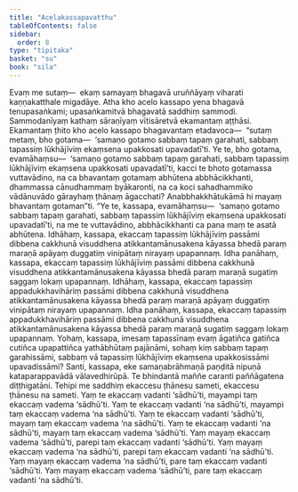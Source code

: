 ```yaml
---
title: "Acelakassapavatthu"
tableOfContents: false
sidebar:
  order: 8
type: "tipitaka"
basket: "su"
book: "sila"
---
```



<DynamicBreadcrumb />

<Division number="381" book="sila" bookNo="6" page="153">

<Paragraph number="630" book="sila">
Evaṃ me sutaṃ—  ekaṃ samayaṃ bhagavā uruññāyaṃ viharati kaṇṇakatthale migadāye. Atha kho acelo kassapo yena bhagavā tenupasaṅkami; upasaṅkamitvā bhagavatā saddhiṃ sammodi. Sammodanīyaṃ kathaṃ sāraṇīyaṃ vītisāretvā ekamantaṃ aṭṭhāsi. Ekamantaṃ ṭhito kho acelo kassapo bhagavantaṃ etadavoca—  “sutaṃ metaṃ, bho gotama—  ‘samaṇo gotamo sabbaṃ tapaṃ garahati, sabbaṃ tapassiṃ lūkhājīviṃ ekaṃsena upakkosati upavadatī’ti. Ye te, bho gotama, evamāhaṃsu—  ‘samaṇo gotamo sabbaṃ tapaṃ garahati, sabbaṃ tapassiṃ lūkhājīviṃ ekaṃsena upakkosati upavadatī’ti, kacci te bhoto gotamassa vuttavādino, na ca bhavantaṃ gotamaṃ abhūtena abbhācikkhanti, dhammassa cānudhammaṃ byākaronti, na ca koci sahadhammiko vādānuvādo gārayhaṃ ṭhānaṃ āgacchati? Anabbhakkhātukāmā hi mayaṃ bhavantaṃ gotaman”ti.
</Paragraph>

</Division>
<Division number="382" book="sila" bookNo="6" page="153">

<Paragraph number="631" book="sila">
“Ye te, kassapa, evamāhaṃsu—  ‘samaṇo gotamo sabbaṃ tapaṃ garahati, sabbaṃ tapassiṃ lūkhājīviṃ ekaṃsena upakkosati upavadatī’ti, na me te vuttavādino, abbhācikkhanti ca pana maṃ te asatā abhūtena. Idhāhaṃ, kassapa, ekaccaṃ tapassiṃ lūkhājīviṃ passāmi dibbena cakkhunā visuddhena atikkantamānusakena kāyassa bhedā paraṃ maraṇā apāyaṃ duggatiṃ vinipātaṃ nirayaṃ upapannaṃ. Idha panāhaṃ, kassapa, ekaccaṃ tapassiṃ lūkhājīviṃ passāmi dibbena cakkhunā visuddhena atikkantamānusakena kāyassa bhedā paraṃ maraṇā sugatiṃ saggaṃ lokaṃ upapannaṃ.
</Paragraph>

</Division>
<Division number="383" book="sila" bookNo="6" page="153">

<Paragraph number="632" book="sila">
Idhāhaṃ, kassapa, ekaccaṃ tapassiṃ appadukkhavihāriṃ passāmi dibbena cakkhunā visuddhena atikkantamānusakena kāyassa bhedā paraṃ maraṇā apāyaṃ duggatiṃ vinipātaṃ nirayaṃ upapannaṃ. Idha panāhaṃ, kassapa, ekaccaṃ tapassiṃ appadukkhavihāriṃ passāmi dibbena cakkhunā visuddhena atikkantamānusakena kāyassa bhedā paraṃ maraṇā sugatiṃ saggaṃ lokaṃ upapannaṃ. Yohaṃ, kassapa, imesaṃ tapassīnaṃ evaṃ āgatiñca gatiñca cutiñca upapattiñca yathābhūtaṃ pajānāmi, sohaṃ kiṃ sabbaṃ tapaṃ garahissāmi, sabbaṃ vā tapassiṃ lūkhājīviṃ ekaṃsena upakkosissāmi upavadissāmi?
</Paragraph>

</Division>
<Division number="384" book="sila" bookNo="6" page="154">

<Paragraph number="633" book="sila">
Santi, kassapa, eke samaṇabrāhmaṇā paṇḍitā nipuṇā kataparappavādā vālavedhirūpā. Te bhindantā maññe caranti paññāgatena diṭṭhigatāni. Tehipi me saddhiṃ ekaccesu ṭhānesu sameti, ekaccesu ṭhānesu na sameti. Yaṃ te ekaccaṃ vadanti ‘sādhū’ti, mayampi taṃ ekaccaṃ vadema ‘sādhū’ti. Yaṃ te ekaccaṃ vadanti ‘na sādhū’ti, mayampi taṃ ekaccaṃ vadema ‘na sādhū’ti. Yaṃ te ekaccaṃ vadanti ‘sādhū’ti, mayaṃ taṃ ekaccaṃ vadema ‘na sādhū’ti. Yaṃ te ekaccaṃ vadanti ‘na sādhū’ti, mayaṃ taṃ ekaccaṃ vadema ‘sādhū’ti.
</Paragraph>

<Paragraph number="634" book="sila">
Yaṃ mayaṃ ekaccaṃ vadema ‘sādhū’ti, parepi taṃ ekaccaṃ vadanti ‘sādhū’ti. Yaṃ mayaṃ ekaccaṃ vadema ‘na sādhū’ti, parepi taṃ ekaccaṃ vadanti ‘na sādhū’ti. Yaṃ mayaṃ ekaccaṃ vadema ‘na sādhū’ti, pare taṃ ekaccaṃ vadanti ‘sādhū’ti. Yaṃ mayaṃ ekaccaṃ vadema ‘sādhū’ti, pare taṃ ekaccaṃ vadanti ‘na sādhū’ti.
</Paragraph>
</Division>